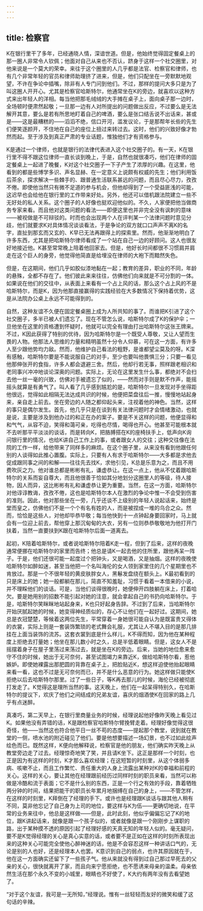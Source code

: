 ```yaml
---
---
---
```

title: 检察官
---




K在银行里干了多年，已经通晓人情，深谙世道。但是，他始终觉得固定餐桌上的那一圈人非常令人钦佩；他面对自己从来也不否认，跻身于这样一个社交圈里，对他来说是一个莫大的荣幸。来往于这个圈里的人几乎都是法官、检察官和律师，也有几个非常年轻的官员和律师助理挤了进来，但是，他们只配坐在一旁默默地观望，不许在争论中插嘴，除非有人专门问到他们。不过，那样的提问大多只是为了叫这圈人开开心。尤其是检察官哈斯特尔，他通常坐在K的旁边，就喜欢以这种方式来出年轻人的洋相。每当他把那毛绒绒的大手摊在桌子上，面向桌子那一边时，全场顿时便肃然起敬；一旦那一边有人对所提出的问题做出反应，不过要么是无法解开其意，要么是若有所思地盯着自己的啤酒，要么是张口结舌说不出话来，甚或是——这是最糟糕的——滔滔不绝，信口开河，滥发议论，于是那帮年长些的先生们便笑逐颜开，不住地在自己的座位上扭过来转过去。这时，他们的兴致好像才勃然而起。至于涉及到真正严肃的专业话题，惟独他们才有资格参与。

K是通过一个律师，也就是银行的法律代表进入这个社交圈子的。有一天，K在银行里不得不跟这位律师一直长谈到晚上，于是，自然也就很凑巧，他们在律师的固定餐桌上一起进了晚餐，K对这个社交圈子一下子产生了浓厚的兴趣。在这里，他看到的都是些博学多识、声名显赫、在一定意义上说颇有权威的先生；他们利用饭后茶余，探求解决一些棘手的、跟普通生活联系甚远的问题，而且尽心尽力，孜孜不倦。即使他当然只有微不足道的参与机会，但他却得到了一个受益匪浅的可能，这迟早也会给他在银行里的工作带来好处。另外，他还可以借机跟法院建立一些不无好处的私人关系。这个圈子的人好像也挺欢迎他似的。不久，人家便把他当做商务专家来看。而且他对这类问题的看法——即便这里也并非完全没有讽刺的意味——被视做是不可辩驳的。时而也会出现两个人在评判某一个法律问题时意见分歧，他们就要求K对具体情况谈谈看法，于是争论的双方就口口声声不离K的名字，直扯到那玄而又玄的、K早已无法再跟得上的探索里。然而，他渐渐地明白了许多东西，尤其是把哈斯特尔律师看成了一个站在自己一边的好顾问。这人也很友好地接近他。K甚至常常晚上陪着他回家去。但是，他好长时间都很不习惯肩并肩走在这个巨人的身旁，他觉得他简直是给埋没在律师的大袍下而黯然失色。

但是，在这期间，他们几乎如胶似漆地黏在一起；教育的差异，职业的不同，年龄的悬殊，全都不存在了。他们彼此来来往往，仿佛他们向来就是不可分割的一体。如果说在他们的交往中，从表面上来看有一个占上风的话，那么这个占上风的不是哈斯特尔，而是K，因为他那直接赢得的实践经验在大多数情况下保持着优势，这是从法院办公桌上永远不可能得到的。

自然，这种友谊不久便在固定餐桌圈上成为人所共知的事了。而谁把K引进了这个社交圈子，多半已被人们遗忘了。现在不管怎么说，哈斯特尔成了K的保护伞；一旦他坐在这里的资格遭到怀疑时，他就可以完全有理由打出哈斯特尔这张王牌来。不过，K因此获得了特别的优待，因为哈斯特尔是一个既受人尊敬，又让人望而生畏的人物。他那法人思维的力量和精明虽然十分令人仰慕，可在这一方面，有许多人至少跟他势均力敌。然而，他维护自己看法的粗野，是谁都望尘莫及的呀。K深有感触，哈斯特尔要是不能说服自己的对手，至少也要叫他畏惧三分；只要一看见他那伸张开的食指，许多人都会退避三舍。然后，他却行若无事，照样跟老相识和老同事兴冲冲地谈论深奥的问题。实际上，无论在这里发生什么事，都绝对不会扫去他一丝一毫的兴致，仿佛对手被遗忘了似的，——然而对手则是默不作声，能摇摇头就算是有勇气了。叫人看了几乎感到尴尬的是，哈斯特尔一旦发现对手坐得距他很远，觉得如此相隔无法达成共识的时候，他便把菜盘往后一推，慢慢地站起身来，亲自走上前去。坐在旁边的人随之都仰起头来，注视着他的神色。当然，这样的事只是偶尔发生。首先，他几乎只是在谈到有关法律问题时才会情绪激动，也就是说，主要是涉及到他办过的和正在办的案子。要是不关这样的问题，他便显得和和气气，从容不迫，笑得和蔼可亲，吃得也尽情，喝得也开心。他甚至可能根本就不去听那平平淡淡的谈话，而是转向K，把胳膊搭在K的座椅扶手上，低声向K询问银行里的情况，也给K讲自己工作上的事，或者跟女人的交往；这种交往像在法院的工作一样，给他带来了同样多的麻烦。在这个圈子里，从来没有看到他跟任何别的人谈得如此推心置腹。实际上，只要有人有求于哈斯特尔——大多都是求他去促成跟同事之间的和解——往往先去找K，求他引见，K总是乐意为之，而且不用费吹灰之力。他对谁总都是彬彬有礼，谦虚恭让。在这一点上，他从不仗着跟哈斯特尔的关系而妄自尊大，而且他很善于恰如其分地划分这圈里人的等级，待人接物，因人而异，这比彬彬有礼和谦虚恭让更为重要。当然，在这一方面，哈斯特尔对他谆谆教诲，孜孜不倦，这也是哈斯特尔本人在激烈的争论中惟一不会受到伤害的准则。因此，他对那些坐在一旁，几乎还谈不上级别的年轻人说起话来，始终是堂而皇之，仿佛他们不是一个个有名有姓的人，而是被捏成一堆的乌合之众。然而，恰恰是这些人，对他却毕恭毕敬；每当他快到十一点钟起身要回家时，马上就会有一位迎上前去，帮他穿上那沉甸甸的大衣，另有一位则恭恭敬敬地为他打开门扶着，当然一直要扶到K跟在哈斯特尔后面一道离去。

起初，K陪着哈斯特尔，或者说哈斯特尔陪着K走一程，但到了后来，这样的夜晚通常便挪在哈斯特尔的家里而告终；他总是请K一起去他的住所里，跟他再呆一阵子。于是，他们还很可能一起度过个把钟头，又是喝酒，又是抽烟。这样的夜晚使哈斯特尔如醉如迷，甚至当他把一个名叫海伦的女人领到家里住的几个星期里也不肯放过。那是一个不很年轻的黄皮肤胖女人，黑鬈发盘绕在额头上。K最初看到的只是床上的她；她一般都躺在那儿，简直不知羞耻，习惯于看着一本借来的小说，并不理睬他们的谈话。可是，当他们谈得很晚时，她便伸开四肢躺在床上，打着哈欠。要是她用别的招数不能引起对她的注意，就会拿起自己的书扔向哈斯特尔。于是，哈斯特尔笑眯眯地站起身来，K也只好起身告辞。不过到了后来，当哈斯特尔开始厌腻起她的时候，她变得神经质似的，存心不让他们在一起好过。这期间，她总是衣冠楚楚，等候着这两位先生，平常穿着一身她很可能自认为是既富贵又得体的衣裳，实际上则是一套装饰繁琐的老式舞会礼服，尤其让人不堪入目的是那几排挂在上面当装饰的流苏。这套衣裳到底是什么样儿，K不得而知，因为他在某种程度上拒绝去打量她；他坐在那儿数小时之久，总是半低着眼睛。但是，这女人不是摇摆着身子在屋子里荡过来荡过去，就是坐在K的旁边。后来，当她的地位愈来愈守不住的时候，她出于无可奈何，甚至试图竭力来靠近K，做给哈斯特尔看，惹他嫉妒。即使她裸露出那肥圆的背靠在桌子上，把脸贴近K，想这样迫使他抬起眼睛来看一看，这也不过是无可奈何而已，并不是什么恶意的行为。她这样做只能使K拒绝以后去哈斯特尔那里。过了一些日子，等K再去那儿的时候，海伦已经被彻底打发走了。K觉得这是理所当然的事。这天晚上，他们在一起呆得特别久，在哈斯特尔的提议下，欢庆了他们之间结成的兄弟友谊，喜庆的烟酒使K在回家的路上几乎有点迷醉。

真凑巧，第二天早上，在银行里商量业务的时候，经理说起他好像昨天晚上看见过K。如果他没有弄错的话，K是跟检察官哈斯特尔臂挽臂走着。经理好像觉得这很奇怪，他——当然这也符合他平日一丝不苟的态度——提起那个教堂，说到就在教堂的一侧，喷水池的附近碰见了他们。要是他想要描述一场幻景，也不过如此绘声绘色而已。既然这样，K便向他解释说，检察官是他的朋友，他们确实昨天晚上从教堂旁边走了过去。经理惊奇地笑了笑，并且请K坐下。这正是那样一个时刻，也正是因为有这样的时刻，K才那么喜欢经理；在这短暂的时刻里，从这个体弱多病、咳嗽不止，而且工作繁忙、责任重大的人身上流露出某种对K的幸福和前程的关心。这样的关心，要让其他在经理跟前经历过同样时刻的职员来看，当然可以称做是冷酷和流于表面；它不是什么别的东西，正是一个行之有效的手段，靠着牺牲两分钟的时间，结果把能干的职员长年累月地捆缚在自己的身上，——不管怎样，在这样的时刻里，K拜倒在了经理的手下。或许也是经理跟K谈话与跟其他人稍有不同，莫非他忘记了自己身为上司的地位，要这样与K为伍——更确切地说，在平常的业务来往中，他总是这样做——但是，此时此刻，他似乎偏偏忘记了K的地位，跟K讲起话来，就像是跟一个孩子似的，或者就像是跟一个刚刚步上谋职的路，出于某种摸不透的原因引起了经理好感的天真无知的年轻人似的。毫无疑问，要不是K觉得经理的关心是真心实意的话，或者要不是正如在这样的时刻所表现出来的这种关心可能完全使他心醉神迷的话，他是不会容忍这样一种讲话口气的，无论是别的人也好，还是经理本人也罢。K意识到自己的弱点，也许其原因就在于，他在这一方面确实还留下了一些孩子气。他从来就没有得到过自己那过早死去的父亲的关心，很快就离开了家，而且向来宁愿拒绝，也不愿诱来母亲的温柔。母亲依然生活在那个永久不变的小城里，眼睛也不好使了，K大约有两年没有去看望她了。

“对于这个友谊，我可是一无所知，”经理说。惟有一丝轻轻而友好的微笑和缓了这句话的辛辣。